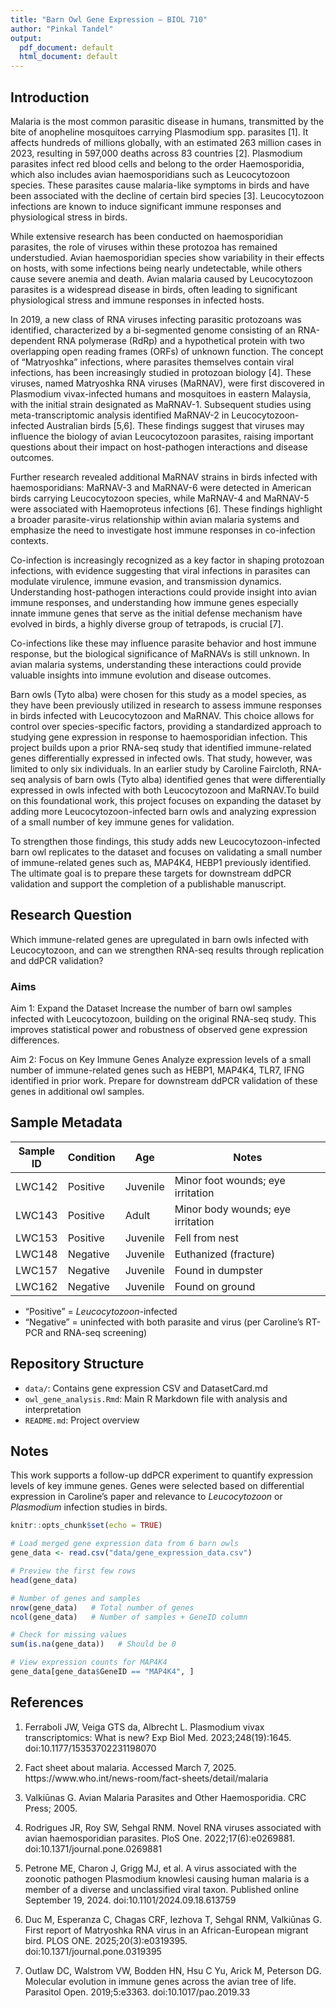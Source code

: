 ```yaml
---
title: "Barn Owl Gene Expression – BIOL 710"
author: "Pinkal Tandel"
output:
  pdf_document: default
  html_document: default
---
```

## Introduction

Malaria is the most common parasitic disease in humans, transmitted by the bite of anopheline mosquitoes carrying Plasmodium spp. parasites [1]. It affects hundreds of millions globally, with an estimated 263 million cases in 2023, resulting in 597,000 deaths across 83 countries [2]. Plasmodium parasites infect red blood cells and belong to the order Haemosporidia, which also includes avian haemosporidians such as Leucocytozoon species. These parasites cause malaria-like symptoms in birds and have been associated with the decline of certain bird species [3]. Leucocytozoon infections are known to induce significant immune responses and physiological stress in birds.

While extensive research has been conducted on haemosporidian parasites, the role of viruses within these protozoa has remained understudied. Avian haemosporidian species show variability in their effects on hosts, with some infections being nearly undetectable, while others cause severe anemia and death. Avian malaria caused by Leucocytozoon parasites is a widespread disease in birds, often leading to significant physiological stress and immune responses in infected hosts.

In 2019, a new class of RNA viruses infecting parasitic protozoans was identified, characterized by a bi-segmented genome consisting of an RNA-dependent RNA polymerase (RdRp) and a hypothetical protein with two overlapping open reading frames (ORFs) of unknown function. The concept of “Matryoshka” infections, where parasites themselves contain viral infections, has been increasingly studied in protozoan biology [4]. These viruses, named Matryoshka RNA viruses (MaRNAV), were first discovered in Plasmodium vivax-infected humans and mosquitoes in eastern Malaysia, with the initial strain designated as MaRNAV-1. Subsequent studies using meta-transcriptomic analysis identified MaRNAV-2 in Leucocytozoon-infected Australian birds [5,6]. These findings suggest that viruses may influence the biology of avian Leucocytozoon parasites, raising important questions about their impact on host-pathogen interactions and disease outcomes.

Further research revealed additional MaRNAV strains in birds infected with haemosporidians: MaRNAV-3 and MaRNAV-6 were detected in American birds carrying Leucocytozoon species, while MaRNAV-4 and MaRNAV-5 were associated with Haemoproteus infections [6]. These findings highlight a broader parasite-virus relationship within avian malaria systems and emphasize the need to investigate host immune responses in co-infection contexts.

Co-infection is increasingly recognized as a key factor in shaping protozoan infections, with evidence suggesting that viral infections in parasites can modulate virulence, immune evasion, and transmission dynamics. Understanding host-pathogen interactions could provide insight into avian immune responses, and understanding how immune genes especially innate immune genes that serve as the initial defense mechanism have evolved in birds, a highly diverse group of tetrapods, is crucial [7].

Co-infections like these may influence parasite behavior and host immune response, but the biological significance of MaRNAVs is still unknown. In avian malaria systems, understanding these interactions could provide valuable insights into immune evolution and disease outcomes.

Barn owls (Tyto alba) were chosen for this study as a model species, as they have been previously utilized in research to assess immune responses in birds infected with Leucocytozoon and MaRNAV. This choice allows for control over species-specific factors, providing a standardized approach to studying gene expression in response to haemosporidian infection. This project builds upon a prior RNA-seq study that identified immune-related genes differentially expressed in infected owls. That study, however, was limited to only six individuals. In an earlier study by Caroline Faircloth, RNA-seq analysis of barn owls (Tyto alba) identified genes that were differentially expressed in owls infected with both Leucocytozoon and MaRNAV.To build on this foundational work, this project focuses on expanding the dataset by adding more Leucocytozoon-infected barn owls and analyzing expression of a small number of key immune genes for validation.

To strengthen those findings, this study adds new Leucocytozoon-infected barn owl replicates to the dataset and focuses on validating a small number of immune-related genes such as, MAP4K4, HEBP1 previously identified. The ultimate goal is to prepare these targets for downstream ddPCR validation and support the completion of a publishable manuscript.


## Research Question

Which immune-related genes are upregulated in barn owls infected with Leucocytozoon, and can we strengthen RNA-seq results through replication and ddPCR validation?

### Aims

Aim 1: Expand the Dataset
Increase the number of barn owl samples infected with Leucocytozoon, building on the original RNA-seq study. This improves statistical power and robustness of observed gene expression differences.

Aim 2: Focus on Key Immune Genes
Analyze expression levels of a small number of immune-related genes such as HEBP1, MAP4K4, TLR7, IFNG identified in prior work. Prepare for downstream ddPCR validation of these genes in additional owl samples.

## Sample Metadata

| Sample ID | Condition  | Age      | Notes                            |
|-----------|------------|----------|----------------------------------|
| LWC142    | Positive   | Juvenile | Minor foot wounds; eye irritation |
| LWC143    | Positive   | Adult    | Minor body wounds; eye irritation |
| LWC153    | Positive   | Juvenile | Fell from nest                   |
| LWC148    | Negative   | Juvenile | Euthanized (fracture)            |
| LWC157    | Negative   | Juvenile | Found in dumpster                |
| LWC162    | Negative   | Juvenile | Found on ground                  |

- “Positive” = *Leucocytozoon*-infected
- “Negative” = uninfected with both parasite and virus (per Caroline’s RT-PCR and RNA-seq screening)

## Repository Structure
- `data/`: Contains gene expression CSV and DatasetCard.md
- `owl_gene_analysis.Rmd`: Main R Markdown file with analysis and interpretation
- `README.md`: Project overview

## Notes

This work supports a follow-up ddPCR experiment to quantify expression levels of key immune genes. Genes were selected based on differential expression in Caroline’s paper and relevance to *Leucocytozoon* or *Plasmodium* infection studies in birds.


```r
knitr::opts_chunk$set(echo = TRUE)
```

```r
# Load merged gene expression data from 6 barn owls
gene_data <- read.csv("data/gene_expression_data.csv")

# Preview the first few rows
head(gene_data)

```

```r
# Number of genes and samples
nrow(gene_data)   # Total number of genes
ncol(gene_data)   # Number of samples + GeneID column

# Check for missing values
sum(is.na(gene_data))   # Should be 0

```

```r
# View expression counts for MAP4K4
gene_data[gene_data$GeneID == "MAP4K4", ]

```

## References

1. Ferraboli JW, Veiga GTS da, Albrecht L. Plasmodium vivax transcriptomics: What is new? Exp Biol Med. 2023;248(19):1645. doi:10.1177/15353702231198070

2. Fact sheet about malaria. Accessed March 7, 2025. https://www.who.int/news-room/fact-sheets/detail/malaria

3. Valkiūnas G. Avian Malaria Parasites and Other Haemosporidia. CRC Press; 2005.

4. Rodrigues JR, Roy SW, Sehgal RNM. Novel RNA viruses associated with avian haemosporidian parasites. PloS One. 2022;17(6):e0269881. doi:10.1371/journal.pone.0269881

5. Petrone ME, Charon J, Grigg MJ, et al. A virus associated with the zoonotic pathogen Plasmodium knowlesi causing human malaria is a member of a diverse and unclassified viral taxon. Published online September 19, 2024. doi:10.1101/2024.09.18.613759

6. Duc M, Esperanza C, Chagas CRF, Iezhova T, Sehgal RNM, Valkiūnas G. First report of Matryoshka RNA virus in an African-European migrant bird. PLOS ONE. 2025;20(3):e0319395. doi:10.1371/journal.pone.0319395

7. Outlaw DC, Walstrom VW, Bodden HN, Hsu C Yu, Arick M, Peterson DG. Molecular evolution in immune genes across the avian tree of life. Parasitol Open. 2019;5:e3363. doi:10.1017/pao.2019.33
